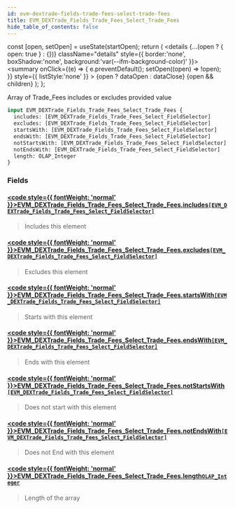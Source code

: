```yaml
---
id: evm-dextrade-fields-trade-fees-select-trade-fees
title: EVM_DEXTrade_Fields_Trade_Fees_Select_Trade_Fees
hide_table_of_contents: false
---
```







  const [open, setOpen] = useState(startOpen);
  return (
    <details {...(open ? { open: true } : {})} className="details" style={{ border:'none', boxShadow:'none', background:'var(--ifm-background-color)' }}>
      <summary
        onClick={(e) => {
          e.preventDefault();
          setOpen((open) => !open);
        }}
        style={{ listStyle:'none' }}
      >
      {open ? dataOpen : dataClose}
      </summary>
      {open && children}
    </details>
  );
};




Array of Trade_Fees includes or excludes provided value


```graphql
input EVM_DEXTrade_Fields_Trade_Fees_Select_Trade_Fees {
  includes: [EVM_DEXTrade_Fields_Trade_Fees_Select_FieldSelector]
  excludes: [EVM_DEXTrade_Fields_Trade_Fees_Select_FieldSelector]
  startsWith: [EVM_DEXTrade_Fields_Trade_Fees_Select_FieldSelector]
  endsWith: [EVM_DEXTrade_Fields_Trade_Fees_Select_FieldSelector]
  notStartsWith: [EVM_DEXTrade_Fields_Trade_Fees_Select_FieldSelector]
  notEndsWith: [EVM_DEXTrade_Fields_Trade_Fees_Select_FieldSelector]
  length: OLAP_Integer
}
```




### Fields

#### [<code style={{ fontWeight: 'normal' }}>EVM_DEXTrade_Fields_Trade_Fees_Select_Trade_Fees.<b>includes</b></code>](#)<Bullet />[`[EVM_DEXTrade_Fields_Trade_Fees_Select_FieldSelector]`](/docs/graphql-reference/inputs/evm-dextrade-fields-trade-fees-select-field-selector) <Badge class="secondary" text="list"/> <Badge class="secondary" text="input"/>
> Includes this element
> 

#### [<code style={{ fontWeight: 'normal' }}>EVM_DEXTrade_Fields_Trade_Fees_Select_Trade_Fees.<b>excludes</b></code>](#)<Bullet />[`[EVM_DEXTrade_Fields_Trade_Fees_Select_FieldSelector]`](/docs/graphql-reference/inputs/evm-dextrade-fields-trade-fees-select-field-selector) <Badge class="secondary" text="list"/> <Badge class="secondary" text="input"/>
> Excludes this element
> 

#### [<code style={{ fontWeight: 'normal' }}>EVM_DEXTrade_Fields_Trade_Fees_Select_Trade_Fees.<b>startsWith</b></code>](#)<Bullet />[`[EVM_DEXTrade_Fields_Trade_Fees_Select_FieldSelector]`](/docs/graphql-reference/inputs/evm-dextrade-fields-trade-fees-select-field-selector) <Badge class="secondary" text="list"/> <Badge class="secondary" text="input"/>
> Starts with this element
> 

#### [<code style={{ fontWeight: 'normal' }}>EVM_DEXTrade_Fields_Trade_Fees_Select_Trade_Fees.<b>endsWith</b></code>](#)<Bullet />[`[EVM_DEXTrade_Fields_Trade_Fees_Select_FieldSelector]`](/docs/graphql-reference/inputs/evm-dextrade-fields-trade-fees-select-field-selector) <Badge class="secondary" text="list"/> <Badge class="secondary" text="input"/>
> Ends with this element
> 

#### [<code style={{ fontWeight: 'normal' }}>EVM_DEXTrade_Fields_Trade_Fees_Select_Trade_Fees.<b>notStartsWith</b></code>](#)<Bullet />[`[EVM_DEXTrade_Fields_Trade_Fees_Select_FieldSelector]`](/docs/graphql-reference/inputs/evm-dextrade-fields-trade-fees-select-field-selector) <Badge class="secondary" text="list"/> <Badge class="secondary" text="input"/>
> Does not start with this element
> 

#### [<code style={{ fontWeight: 'normal' }}>EVM_DEXTrade_Fields_Trade_Fees_Select_Trade_Fees.<b>notEndsWith</b></code>](#)<Bullet />[`[EVM_DEXTrade_Fields_Trade_Fees_Select_FieldSelector]`](/docs/graphql-reference/inputs/evm-dextrade-fields-trade-fees-select-field-selector) <Badge class="secondary" text="list"/> <Badge class="secondary" text="input"/>
> Does not End with this element
> 

#### [<code style={{ fontWeight: 'normal' }}>EVM_DEXTrade_Fields_Trade_Fees_Select_Trade_Fees.<b>length</b></code>](#)<Bullet />[`OLAP_Integer`](/docs/graphql-reference/inputs/olap-integer) <Badge class="secondary" text="input"/>
> Length of the array
> 



